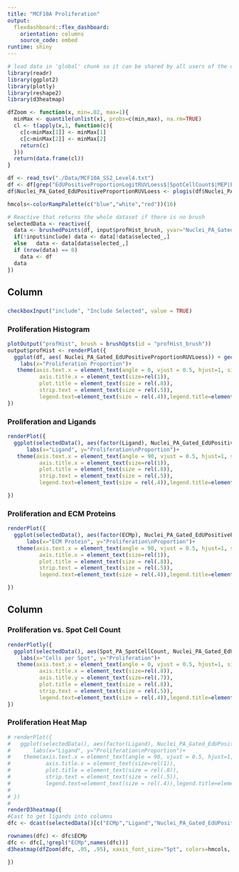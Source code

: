 ```yaml
---
title: "MCF10A Proliferation"
output: 
  flexdashboard::flex_dashboard:
    orientation: columns
    source_code: embed
runtime: shiny
---
```


```r
# load data in 'global' chunk so it can be shared by all users of the dashboard
library(readr)
library(ggplot2)
library(plotly)
library(reshape2)
library(d3heatmap)

dfZoom <- function(x, min=.02, max=1){
  minMax <- quantile(unlist(x), probs=c(min,max), na.rm=TRUE)
  cl <- t(apply(x,1, function(c){
    c[c<minMax[1]] <- minMax[1]
    c[c>minMax[2]] <- minMax[2]
    return(c)
  }))
  return(data.frame(cl))
}

df <- read_tsv("./Data/MCF10A_SS2_Level4.txt")
df <- df[grep("EdUPositiveProportionLogitRUVLoess$|SpotCellCount$|MEP|ECMp$|^Ligand$",colnames(df), value=TRUE)]
df$Nuclei_PA_Gated_EdUPositiveProportionRUVLoess <- plogis(df$Nuclei_PA_Gated_EdUPositiveProportionLogitRUVLoess)

hmcols<-colorRampPalette(c("blue","white","red"))(16)

```


```r
# Reactive that returns the whole dataset if there is no brush
selectedData <- reactive({
  data <- brushedPoints(df, input$profHist_brush, yvar="Nuclei_PA_Gated_EdUPositiveProportionRUVLoess",allRows = TRUE)
  if(!input$include) data <- data[!data$selected_,]
  else   data <- data[data$selected_,]
  if (nrow(data) == 0)
    data <- df
  data
})
```

Column {data-width=500}
-----------------------------------------------------------------------

###  {data-width=450}


```r
checkboxInput("include", "Include Selected", value = TRUE)
```


### Proliferation Histogram {data-width=450}

```r

plotOutput("profHist", brush = brushOpts(id = "profHist_brush"))
output$profHist <- renderPlot({
  ggplot(df, aes( Nuclei_PA_Gated_EdUPositiveProportionRUVLoess)) + geom_histogram(binwidth = .001)+
    labs(x="Proliferation Proportion")+
   theme(axis.text.x = element_text(angle = 0, vjust = 0.5, hjust=1, size=rel(.8)),
          axis.title.x = element_text(size=rel(1)),
          plot.title = element_text(size = rel(.8)),
          strip.text = element_text(size = rel(.5)),
          legend.text=element_text(size = rel(.4)),legend.title=element_text(size = rel(.3)))
})
```


### Proliferation and Ligands {data-width=450}

```r
renderPlot({
  ggplot(selectedData(), aes(factor(Ligand), Nuclei_PA_Gated_EdUPositiveProportionRUVLoess))  + geom_boxplot()+
      labs(x="Ligand", y="Proliferation\nProportion")+
   theme(axis.text.x = element_text(angle = 90, vjust = 0.5, hjust=1, size=rel(.8)),
          axis.title.x = element_text(size=rel(1)),
          plot.title = element_text(size = rel(.8)),
          strip.text = element_text(size = rel(.5)),
          legend.text=element_text(size = rel(.4)),legend.title=element_text(size = rel(.3)))

})
```



### Proliferation and ECM Proteins {data-width=450}

```r
renderPlot({
  ggplot(selectedData(), aes(factor(ECMp), Nuclei_PA_Gated_EdUPositiveProportionRUVLoess))  + geom_boxplot()+
      labs(x="ECM Protein", y="Proliferation\nProportion")+
   theme(axis.text.x = element_text(angle = 90, vjust = 0.5, hjust=1, size=rel(.8)),
          axis.title.x = element_text(size=rel(1)),
          plot.title = element_text(size = rel(.8)),
          strip.text = element_text(size = rel(.5)),
          legend.text=element_text(size = rel(.4)),legend.title=element_text(size = rel(.3)))

})
```


Column {data-width=500}
-----------------------------------------------------------------------


### Proliferation vs. Spot Cell Count {data-width=450}

```r
renderPlotly({
  ggplot(selectedData(), aes(Spot_PA_SpotCellCount, Nuclei_PA_Gated_EdUPositiveProportionRUVLoess, text=MEP))  + geom_point()+
    labs(x="Cells per Spot", y="Proliferation")+
   theme(axis.text.x = element_text(angle = 0, vjust = 0.5, hjust=1, size=rel(.8)),
          axis.title.x = element_text(size=rel(.8)),
          axis.title.y = element_text(size=rel(.7)),
          plot.title = element_text(size = rel(.8)),
          strip.text = element_text(size = rel(.5)),
          legend.text=element_text(size = rel(.4)),legend.title=element_text(size = rel(.3)))
})
```


### Proliferation Heat Map {data-width=450}

```r
# renderPlot({
#   ggplot(selectedData(), aes(factor(Ligand), Nuclei_PA_Gated_EdUPositiveProportionRUVLoess))  + geom_boxplot()+
#       labs(x="Ligand", y="Proliferation\nProportion")+
#    theme(axis.text.x = element_text(angle = 90, vjust = 0.5, hjust=1, size=rel(.8)),
#           axis.title.x = element_text(size=rel(1)),
#           plot.title = element_text(size = rel(.8)),
#           strip.text = element_text(size = rel(.5)),
#           legend.text=element_text(size = rel(.4)),legend.title=element_text(size = rel(.3)))
# 
# })
# 
renderD3heatmap({
#Cast to get ligands into columns
dfc <- dcast(selectedData()[c("ECMp","Ligand","Nuclei_PA_Gated_EdUPositiveProportionRUVLoess")],ECMp~Ligand, value.var = "Nuclei_PA_Gated_EdUPositiveProportionRUVLoess")

rownames(dfc) <- dfc$ECMp
dfc <- dfc[,!grepl("ECMp",names(dfc))]
d3heatmap(dfZoom(dfc, .05, .95), xaxis_font_size="5pt", colors=hmcols, yaxis_font_size="4pt",Rowv = FALSE, Colv=FALSE)

})

```

